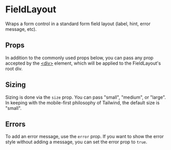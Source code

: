 
 
<Meta title="Components/FieldLayout" of={Stories} />
 
# FieldLayout

Wraps a form control in a standard form field layout (label, hint, error
message, etc).

## Props

In addition to the commonly used props below, you can pass any prop accepted
by the [&lt;div&gt;](htps://react.dev/reference/react-dom/components/common)
element, which will be applied to the FieldLayout's root div.

<ArgTypes of={FieldLayout} sort="requiredFirst" />

## Sizing

Sizing is done via the `size` prop. You can pass "small", "medium", or
"large". In keeping with the mobile-first philosophy of Tailwind, the default
size is "small".

<Canvas of={Stories.Small} />
<Canvas of={Stories.Medium} />
<Canvas of={Stories.Large} />

## Errors

To add an error message, use the `error` prop. If you want to show the error
style without adding a message, you can set the error prop to `true`.

<Canvas of={Stories.Error} />
